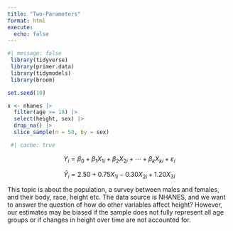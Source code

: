 ```yaml
---
title: "Two-Parameters"
format: html
execute: 
  echo: false
---
```


```r
#| message: false
 library(tidyverse)
 library(primer.data)
 library(tidymodels)
 library(broom)
```

```r
set.seed(10)

x <- nhanes |> 
  filter(age >= 18) |> 
  select(height, sex) |> 
  drop_na() |> 
  slice_sample(n = 50, by = sex)
```

```r
 #| cache: true
```
$$
Y_i = \beta_0 + \beta_1 X_{1i} + \beta_2 X_{2i} + \cdots + \beta_k X_{ki} + \varepsilon_i
$$

$$
\hat{Y}_i = 2.50 + 0.75 X_{1i} - 0.30 X_{2i} + 1.20 X_{3i}
$$

This topic is about the population, a survey between males and females, and their body, race, height etc. The data source is NHANES, and we want to answer the question of how do other variables affect height? However, our estimates may be biased if the sample does not fully represent all age groups or if changes in height over time are not accounted for.









